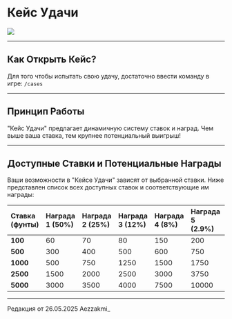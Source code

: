# Кейс Удачи

<img src="https://raw.githubusercontent.com/mc-eternity/web-wikipages/refs/heads/master/assets/luck.webp" />

--------
 
  ## Как Открыть Кейс?

  Для того чтобы испытать свою удачу, достаточно ввести  команду в игре: ```/cases```

--------

## Принцип Работы

  "Кейс Удачи" предлагает динамичную систему ставок и наград. Чем выше ваша ставка, тем крупнее потенциальный выигрыш! 

--------

  ## Доступные Ставки и Потенциальные Награды

  Ваши возможности в "Кейсе Удачи" зависят от выбранной ставки. Ниже представлен список всех доступных ставок и соответствующие им награды:

  | Ставка (фунты) | Награда 1 (50%) | Награда 2 (25%) | Награда 3 (12%) | Награда 4 (8%) | Награда 5 (2.9%) | Награда 6 (2%) | Награда 7 (0.1%) |
  | :------------ | :-------------- | :-------------- | :-------------- | :------------- | :--------------- | :------------- | :--------------- |
  | **100**       | 60              | 70              | 80              | 150            | 200              | 300            | 500              |
  | **500**       | 300             | 400             | 500             | 600            | 750              | 2500           | 5000             |
  | **1000**      | 500             | 750             | 1250            | 1500           | 1750             | 7500           | 15000            |
  | **2500**      | 1500            | 2000            | 2500            | 3000           | 3750             | 12500          | 25000            |
  | **5000**      | 3000            | 3500            | 4000            | 7500           | 10000            | 15000          | 25000

--------

<Badge bgColor="#ffad47" textColor="#000000">Редакция от 26.05.2025</Badge> <Badge bgColor="#88bfbd" textColor="#000000">Aezzakmi_</Badge>
